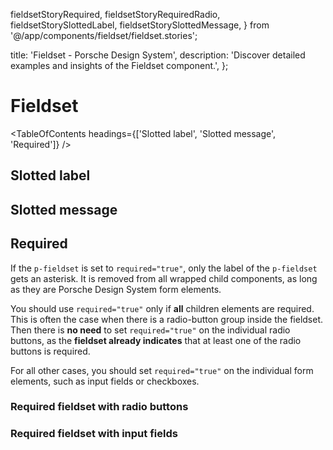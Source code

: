   fieldsetStoryRequired,
  fieldsetStoryRequiredRadio,
  fieldsetStorySlottedLabel,
  fieldsetStorySlottedMessage,
} from '@/app/components/fieldset/fieldset.stories';

  title: 'Fieldset - Porsche Design System',
  description: 'Discover detailed examples and insights of the Fieldset component.',
};

# Fieldset <ComponentStatus tagName="p-fieldset"></ComponentStatus>

<TableOfContents headings={['Slotted label', 'Slotted message', 'Required']} />

## Slotted label

<ComponentStory story={fieldsetStorySlottedLabel} />

## Slotted message

<ComponentStory story={fieldsetStorySlottedMessage} />

## Required

If the `p-fieldset` is set to `required="true"`, only the label of the `p-fieldset` gets an asterisk. It is removed from
all wrapped child components, as long as they are Porsche Design System form elements.

You should use `required="true"` only if **all** children elements are required. This is often the case when there is a
radio-button group inside the fieldset. Then there is **no need** to set `required="true"` on the individual radio
buttons, as the **fieldset already indicates** that at least one of the radio buttons is required.

For all other cases, you should set `required="true"` on the individual form elements, such as input fields or
checkboxes.

### Required fieldset with radio buttons

<ComponentStory story={fieldsetStoryRequiredRadio} />

### Required fieldset with input fields

<ComponentStory story={fieldsetStoryRequired} />
